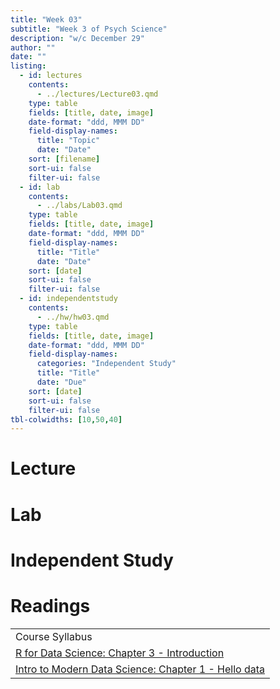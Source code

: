 ```yaml
---
title: "Week 03"
subtitle: "Week 3 of Psych Science"
description: "w/c December 29"
author: ""
date: ""
listing:
  - id: lectures
    contents:
      - ../lectures/Lecture03.qmd
    type: table
    fields: [title, date, image]
    date-format: "ddd, MMM DD"
    field-display-names:
      title: "Topic"
      date: "Date"
    sort: [filename]
    sort-ui: false
    filter-ui: false
  - id: lab
    contents:
      - ../labs/Lab03.qmd
    type: table
    fields: [title, date, image]
    date-format: "ddd, MMM DD"
    field-display-names:
      title: "Title"
      date: "Date"
    sort: [date]
    sort-ui: false
    filter-ui: false  
  - id: independentstudy
    contents:
      - ../hw/hw03.qmd
    type: table
    fields: [title, date, image]
    date-format: "ddd, MMM DD"
    field-display-names:
      categories: "Independent Study"
      title: "Title"
      date: "Due"
    sort: [date]
    sort-ui: false
    filter-ui: false
tbl-colwidths: [10,50,40]
---
```


# Lecture

::: {#lectures}
:::

# Lab

::: {#lab}
:::

# Independent Study

::: {#independentstudy}
:::

# Readings

|                                                                                                           |
|------------------------------------------------------------------------|
| Course Syllabus                                                                                           |
| [R for Data Science: Chapter 3 - Introduction](https://r4ds.had.co.nz/explore-intro.html)                 |
| [Intro to Modern Data Science: Chapter 1 - Hello data](https://openintro-ims.netlify.app/data-hello.html) |

